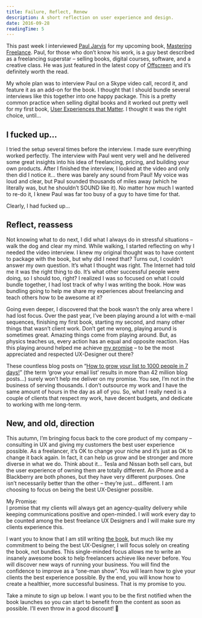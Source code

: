 ```yaml
---
title: Failure, Reflect, Renew
description: A short reflection on user experience and design.
date: 2016-09-28
readingTime: 5
---
```


This past week I interviewed <a href="https://pjrvs.com" target="_blank">Paul Jarvis</a> for my upcoming book, <a href="https://masteringfreelance.com" target="_blank">Mastering Freelance</a>. Paul, for those who don’t know his work, is a guy best described as a freelancing superstar &#8211; selling books, digital courses, software, and a creative class. He was just featured in the latest copy of <a href="http://www.offscreenmag.com/issue15/" target="_blank">Offscreen</a> and it’s definitely worth the read.

My whole plan was to interview Paul on a Skype video call, record it, and feature it as an add-on for the book. I thought that I should bundle several interviews like this together into one happy package. This is a pretty common practice when selling digital books and it worked out pretty well for my first book, <a href="/book/" target="_blank">User Experiences that Matter</a>. I thought it was the right choice, until&#8230;

## I fucked up&#8230;

I tried the setup several times before the interview. I made sure everything worked perfectly. The interview with Paul went very well and he delivered some great insights into his idea of freelancing, pricing, and building your own products. After I finished the interview, I looked at the video and only then did I notice it… there was barely any sound from Paul! My voice was loud and clear, but Paul sounded thousands of miles away (which he literally was, but he shouldn’t SOUND like it). No matter how much I wanted to re-do it, I knew Paul was far too busy of a guy to have time for that.

Clearly, I had fucked up…

## Reflect, reassess

Not knowing what to do next, I did what I always do in stressful situations &#8211; walk the dog and clear my mind. While walking, I started reflecting on why I needed the video interview. I knew my original thought was to have content to package with the book, but why did I need that? Turns out, I couldn’t answer my own question. It’s what I thought was right. The Internet had told me it was the right thing to do. It’s what other successful people were doing, so I should too, right? I realized I was so focused on what I could bundle together, I had lost track of why I was writing the book. How was bundling going to help me share my experiences about freelancing and teach others how to be awesome at it?

Going even deeper, I discovered that the book wasn’t the only area where I had lost focus. Over the past year, I’ve been playing around a lot with e-mail sequences, finishing my first book, starting my second, and many other things that wasn’t client work. Don’t get me wrong, playing around is sometimes great. Amazing things come from playing around. But, as physics teaches us, every action has an equal and opposite reaction. Has this playing around helped me achieve <a href="/making-promises-clients-will-feel/" target="_blank">my promise</a> &#8211; to be the most appreciated and respected UX-Designer out there?

These countless blog posts on “<a href="https://convertkit.com/get-1000-email-subscribers-week/" target="_blank">How to grow your list to 1000 people in 7 days!</a>” (the term ‘grow your email list’ results in more than 42 million blog posts…) surely won’t help me deliver on my promise. You see, I’m not in the business of serving thousands. I don’t outsource my work and I have the same amount of hours in the day as all of you. So, what I really need is a couple of clients that respect my work, have decent budgets, and dedicate to working with me long-term.

## New, and old, direction

This autumn, I’m bringing focus back to the core product of my company &#8211; consulting in UX and giving my customers the best user experience possible. As a freelancer, it’s OK to change your niche and it’s just as OK to change it back again. In fact, it can help us grow and be stronger and more diverse in what we do. Think about it… Tesla and Nissan both sell cars, but the user experience of owning them are totally different. An iPhone and a Blackberry are both phones, but they have very different purposes. One isn’t necessarily better than the other &#8211; they’re just&#8230; different. I am choosing to focus on being the best UX-Designer possible.

My Promise:<br>
I promise that my clients will always get an agency-quality delivery while keeping communications positive and open-minded. I will work every day to be counted among the best freelance UX Designers and I will make sure my clients experience this.

I want you to know that I am still writing <a href="https://masteringfreelance.com" target="_blank">the book</a>, but much like my commitment to being the best UX-Designer, I will focus solely on creating the book, not bundles. This single-minded focus allows me to write an insanely awesome book to help freelancers achieve like never before. You will discover new ways of running your business. You will find the confidence to improve as a “one-man show”. You will learn how to give your clients the best experience possible. By the end, you will know how to create a healthier, more successful business. That is my promise to you.

Take a minute to sign up below. I want you to be the first notified when the book launches so you can start to benefit from the content as soon as possible. I’ll even throw in a good discount! 🙂